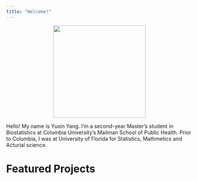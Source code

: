```yaml
---
title: "Welcome!"
---
```


<link href="./styles.css" rel="stylesheet"></link> 

<center>
<img class="profile" width="250" height="250" src="Yuxin1.gif">
</center>


Hello! My name is Yuxin Yang. I'm a second-year Master's student in Biostatistics at Columbia University's Mailman School of Public Health. Prior to Columbia, I was at University of Florida for Statistics, Mathmetics and Acturial science.

<h1 class="welcome">Featured Projects</h1>
